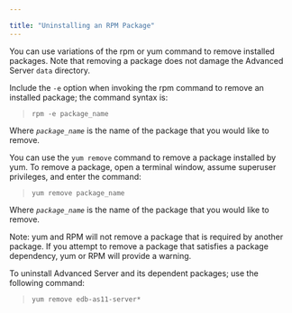 ---

title: "Uninstalling an RPM Package"
---

<div id="uninstalling_an_rpm_package" class="registered_link"></div>

You can use variations of the rpm or yum command to remove installed packages. Note that removing a package does not damage the Advanced Server `data` directory.

Include the `-e` option when invoking the rpm command to remove an installed package; the command syntax is:

> `rpm -e package_name`

Where *`package_name`* is the name of the package that you would like to remove.

You can use the `yum remove` command to remove a package installed by yum. To remove a package, open a terminal window, assume superuser privileges, and enter the command:

> `yum remove package_name`

Where *`package_name`* is the name of the package that you would like to remove.

Note: yum and RPM will not remove a package that is required by another package. If you attempt to remove a package that satisfies a package dependency, yum or RPM will provide a warning.

To uninstall Advanced Server and its dependent packages; use the following command:

> `yum remove edb-as11-server*`
